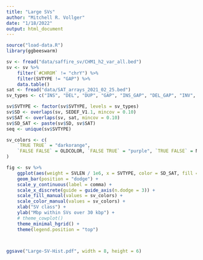 ```yaml
---
title: "Large SVs"
author: "Mitchell R. Vollger"
date: "1/18/2022"
output: html_document
---
```


```r
source("load-data.R")
library(ggbeeswarm)
```

```r

sv <- fread("data/saffire_sv/CHM1_h2_var_all.bed")
sv <- sv %>%
    filter(`#CHROM` != "chrY") %>%
    filter(SVTYPE != "GAP") %>%
    data.table()
sat <- fread("data/SAT_arrays_2021_02_25.bed")
sv_types <- c("INS", "DEL", "DUP", "GAP", "INS_GAP", "DEL_GAP", "INV", "TRANSPOSE", "COMPLEX_ALIGNMENT", "INTER")

sv$SVTYPE <- factor(sv$SVTYPE, levels = sv_types)
sv$SD <- overlaps(sv, SEDEF_V1.1, mincov = 0.10)
sv$SAT <- overlaps(sv, sat, mincov = 0.10)
sv$SD_SAT <- paste(sv$SD, sv$SAT)
seq <- unique(sv$SVTYPE)

sv_colors <- c(
    `TRUE TRUE` = "darkorange",
    `FALSE FALSE` = OLDCOLOR, `FALSE TRUE` = "purple", `TRUE FALSE` = NEWCOLOR
)

fig <- sv %>%
    ggplot(aes(weight = SVLEN / 1e6, x = SVTYPE, color = SD_SAT, fill = SD_SAT)) +
    geom_bar(position = "dodge") +
    scale_y_continuous(label = comma) +
    scale_x_discrete(guide = guide_axis(n.dodge = 3)) +
    scale_fill_manual(values = sv_colors) +
    scale_color_manual(values = sv_colors) +
    xlab("SV class") +
    ylab("Mbp within SVs over 30 kbp") +
    # theme_cowplot()
    theme_minimal_hgrid() +
    theme(legend.position = "top")



ggsave("Large-SV-Hist.pdf", width = 8, height = 6)
```
